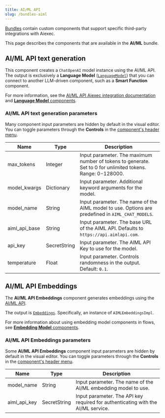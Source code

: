 ```yaml
---
title: AI/ML API
slug: /bundles-aiml
---
```



[Bundles](/components-bundle-components) contain custom components that support specific third-party integrations with Aiexec.

This page describes the components that are available in the **AI/ML** bundle.

## AI/ML API text generation

This component creates a `ChatOpenAI` model instance using the AI/ML API.
The output is exclusively a **Language Model** ([`LanguageModel`](/data-types#languagemodel)) that you can connect to another LLM-driven component, such as a **Smart Function** component.

For more information, see the [AI/ML API Aiexec integration documentation](https://docs.aimlapi.com/integrations/aiexec) and [**Language Model** components](/components-models).

### AI/ML API text generation parameters

Many component input parameters are hidden by default in the visual editor.
You can toggle parameters through the <Icon name="SlidersHorizontal" aria-hidden="true"/> **Controls** in the [component's header menu](/concepts-components#component-menus).

| Name | Type | Description |
|------|------|-------------|
| max_tokens | Integer | Input parameter. The maximum number of tokens to generate. Set to 0 for unlimited tokens. Range: 0-128000. |
| model_kwargs | Dictionary | Input parameter. Additional keyword arguments for the model. |
| model_name | String | Input parameter. The name of the AIML model to use. Options are predefined in `AIML_CHAT_MODELS`. |
| aiml_api_base | String | Input parameter. The base URL of the AIML API. Defaults to `https://api.aimlapi.com`. |
| api_key | SecretString | Input parameter. The AIML API Key to use for the model. |
| temperature | Float | Input parameter. Controls randomness in the output. Default: `0.1`. |

## AI/ML API Embeddings

The **AI/ML API Embeddings** component generates embeddings using the [AI/ML API](https://docs.aimlapi.com/api-overview/embeddings).

The output is [`Embeddings`](/data-types#embeddings).
Specifically, an instance of `AIMLEmbeddingsImpl`.

For more information about using embedding model components in flows, see [**Embedding Model** components](/components-embedding-models).

### AI/ML API Embeddings parameters

Some **AI/ML API Embeddings** component input parameters are hidden by default in the visual editor.
You can toggle parameters through the <Icon name="SlidersHorizontal" aria-hidden="true"/> **Controls** in the [component's header menu](/concepts-components#component-menus).

| Name | Type | Description |
|------|------|-------------|
| model_name | String | Input parameter. The name of the AI/ML embedding model to use. |
| aiml_api_key | SecretString | Input parameter. The API key required for authenticating with the AI/ML service. |